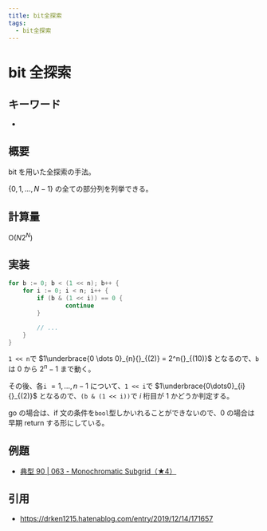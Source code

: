 ```yaml
---
title: bit全探索
tags:
  - bit全探索
---
```


# bit 全探索

## キーワード


- <Tag tag="bit全探索" />

## 概要

bit を用いた全探索の手法。

$\{0,1, \dots, N-1\}$ の全ての部分列を列挙できる。

## 計算量

$\mathrm{O}(N2^N)$

## 実装

```go
for b := 0; b < (1 << n); b++ {
    for i := 0; i < n; i++ {
        if (b & (1 << i)) == 0 {
				continue
		}

        // ...
    }
}
```

`1 << n`で $1\underbrace{0 \dots 0}_{n}{}_{(2)} = 2^n{}_{(10)}$ となるので、`b`は $0$ から $2^n - 1$ まで動く。

その後、各`i` $=1,\dots,n-1$ について、`1 << i`で $1\underbrace{0\dots0}_{i}{}_{(2)}$ となるので、`(b & (1 << i))`で $i$ 桁目が $1$ かどうか判定する。

go の場合は、if 文の条件を`bool`型しかいれることができないので、$0$ の場合は早期 return する形にしている。

## 例題

- [典型 90 | 063 - Monochromatic Subgrid（★4）](https://atcoder.jp/contests/typical90/tasks/typical90_bk)

## 引用

- https://drken1215.hatenablog.com/entry/2019/12/14/171657

